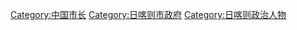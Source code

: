 [[Category:中国市长|Category:中国市长]]
[[Category:日喀则市政府|Category:日喀则市政府]]
[[Category:日喀则政治人物|Category:日喀则政治人物]]